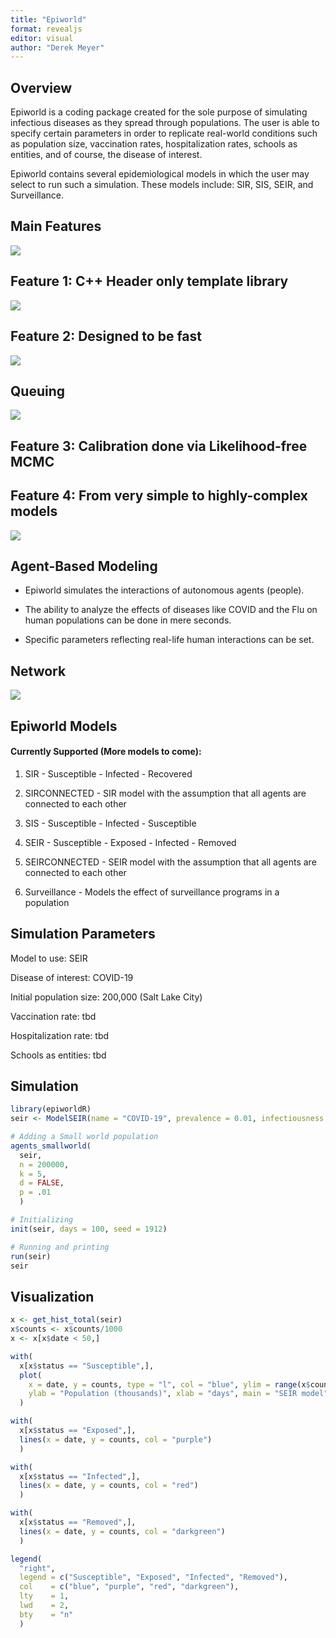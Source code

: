 ```yaml
---
title: "Epiworld"
format: revealjs
editor: visual
author: "Derek Meyer"
---
```


## Overview

Epiworld is a coding package created for the sole purpose of simulating infectious diseases as they spread through populations. The user is able to specify certain parameters in order to replicate real-world conditions such as population size, vaccination rates, hospitalization rates, schools as entities, and of course, the disease of interest.

Epiworld contains several epidemiological models in which the user may select to run such a simulation. These models include: SIR, SIS, SEIR, and Surveillance.

## Main Features

![](images/Screen%20Shot%202022-09-26%20at%201.28.30%20PM.png)

## Feature 1: C++ Header only template library

![](images/Screen%20Shot%202022-09-26%20at%201.26.49%20PM.png)

## Feature 2: Designed to be fast

![](images/Screen%20Shot%202022-09-26%20at%201.21.02%20PM.png)

## Queuing

![](images/Screen%20Shot%202022-09-26%20at%201.19.44%20PM.png)

## Feature 3: Calibration done via Likelihood-free MCMC

## Feature 4: From very simple to highly-complex models

![](images/Screen%20Shot%202022-09-26%20at%201.18.13%20PM.png)

## Agent-Based Modeling

-   Epiworld simulates the interactions of autonomous agents (people).

-   The ability to analyze the effects of diseases like COVID and the Flu on human populations can be done in mere seconds.

-   Specific parameters reflecting real-life human interactions can be set.

## Network

![](images/network.jpg){fig-align="center"}

## Epiworld Models

#### Currently Supported (More models to come):

1.  SIR - Susceptible - Infected - Recovered

2.  SIRCONNECTED - SIR model with the assumption that all agents are connected to each other

3.  SIS - Susceptible - Infected - Susceptible

4.  SEIR - Susceptible - Exposed - Infected - Removed

5.  SEIRCONNECTED - SEIR model with the assumption that all agents are connected to each other

6.  Surveillance - Models the effect of surveillance programs in a population

## Simulation Parameters

Model to use: SEIR

Disease of interest: COVID-19

Initial population size: 200,000 (Salt Lake City)

Vaccination rate: tbd

Hospitalization rate: tbd

Schools as entities: tbd

## Simulation

```r
library(epiworldR)
seir <- ModelSEIR(name = "COVID-19", prevalence = 0.01, infectiousness = 0.9, incubation_days = 4, recovery = 0.3)

# Adding a Small world population 
agents_smallworld(
  seir,
  n = 200000,
  k = 5,
  d = FALSE,
  p = .01
  )

# Initializing 
init(seir, days = 100, seed = 1912)

# Running and printing
run(seir)
seir

```

## Visualization

```r
x <- get_hist_total(seir)
x$counts <- x$counts/1000
x <- x[x$date < 50,]

with(
  x[x$status == "Susceptible",],
  plot(
    x = date, y = counts, type = "l", col = "blue", ylim = range(x$counts),
    ylab = "Population (thousands)", xlab = "days", main = "SEIR model")
  )

with(
  x[x$status == "Exposed",],
  lines(x = date, y = counts, col = "purple")
  )

with(
  x[x$status == "Infected",],
  lines(x = date, y = counts, col = "red")
  )

with(
  x[x$status == "Removed",],
  lines(x = date, y = counts, col = "darkgreen")
  )

legend(
  "right",
  legend = c("Susceptible", "Exposed", "Infected", "Removed"),
  col    = c("blue", "purple", "red", "darkgreen"),
  lty    = 1,
  lwd    = 2,
  bty    = "n"
  )
```

